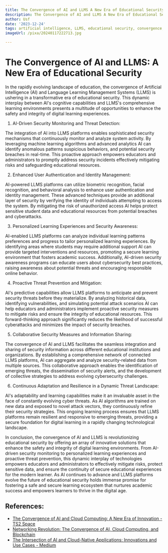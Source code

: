 ```yaml
---
title: The Convergence of AI and LLMS A New Era of Educational Security
description: The Convergence of AI and LLMS A New Era of Educational Security
author: Usf
date: '2023-12-24'
tags: artificial intelligence, LLMS, educational security, convergence, new era
imageUrl: /pixa/20240117222713.jpg

---
```

# The Convergence  of  AI and  LLMS: A New Era  of Educational Security

In the rapidly  evolving  landscape of education, the convergence of Artificial Intelligence (AI) and  Language Learning Management Systems (LLMS) is ushering in a transformative era of educational security. This dynamic interplay  between AI's cognitive capabilities and LLMS's  comprehensive learning environments presents a multitude of opportunities to enhance the safety and integrity of digital learning experiences.

1. AI-Driven Security Monitoring  and Threat Detection:

The integration of AI into LLMS platforms enables  sophisticated security mechanisms that continuously monitor and analyze system activity. By leveraging machine learning algorithms and advanced analytics  AI can identify anomalous patterns suspicious behaviors, and potential  security breaches in  real-time. This proactive approach empowers educators and  administrators to promptly address security incidents effectively mitigating risks and safeguarding educational resources.

2. Enhanced User Authentication  and Identity Management:

AI-powered LLMS platforms can utilize biometric recognition, facial recognition, and behavioral analysis to enhance user authentication and identity management. These advanced techniques provide an additional layer of security  by verifying the identity of individuals attempting to access the system. By mitigating the risk of unauthorized access AI helps  protect sensitive student data and  educational resources from potential breaches and cyberattacks.

3. Personalized Learning Experiences and Security Awareness:

AI-enabled LLMS platforms can  analyze individual learning patterns preferences and progress to tailor personalized learning  experiences. By identifying areas  where students may require additional support AI can provide targeted interventions and resources, promoting a secure learning environment that fosters academic success. Additionally, AI-driven security  awareness programs can educate users about cybersecurity  best  practices, raising awareness about potential threats and encouraging  responsible online behavior.

4. Proactive Threat Prevention and Mitigation:

AI's predictive capabilities allow LLMS platforms to anticipate and prevent security threats before they  materialize. By analyzing historical data, identifying vulnerabilities,  and simulating potential attack scenarios AI can help educators and administrators implement proactive security measures to mitigate  risks and ensure the integrity of  educational resources.  This forward-thinking approach significantly reduces the likelihood of successful cyberattacks and minimizes the impact of security breaches.

5.  Collaborative Security Measures and Information Sharing:

The convergence of AI and LLMS facilitates the seamless integration and sharing of security information across different  educational institutions  and organizations. By establishing  a comprehensive network of connected LLMS platforms, AI can aggregate and analyze security-related data from multiple sources. This collaborative approach enables the identification of emerging threats,  the dissemination of security alerts, and  the development of collective strategies to address evolving cybersecurity challenges.

6. Continuous Adaptation and Resilience in a  Dynamic Threat Landscape:

AI's  adaptability and learning capabilities  make it an invaluable asset in the face of constantly evolving cyber threats. As AI algorithms are trained on new  data and exposed to novel attack vectors, they continuously refine  their security strategies.  This ongoing learning process ensures that LLMS platforms remain  resilient and responsive to  emerging threats, providing a secure foundation for digital learning in a  rapidly changing technological  landscape.

In conclusion, the convergence of AI and LLMS is revolutionizing educational security  by offering an array of innovative solutions that  enhance the safety and integrity of digital learning environments. From AI-driven security monitoring to personalized learning experiences and proactive threat prevention, this dynamic interplay of technologies empowers educators and administrators  to effectively mitigate risks,  protect sensitive  data, and ensure the continuity of secure educational experiences for the modern learner. As AI continues to  advance and LLMS platforms evolve the future of educational security  holds immense promise for fostering a  safe and secure learning ecosystem that nurtures academic  success and empowers learners to thrive in  the digital age.

## References:
- [The Convergence of AI and Cloud Computing: A New Era of Innovation - TS2 Space](https://ts2.space/en/the-convergence-of-ai-and-cloud-computing-a-new-era-of-innovation/)
- [Networking Revolution: The Convergence of AI, Cloud Computing, and Blockchain](https://www.linkedin.com/pulse/networking-revolution-convergence-ai-cloud-computing-blockchain-ziqce?trk=article-ssr-frontend-pulse_more-articles_related-content-card)
- [The Intersection of AI and Cloud-Native Applications: Innovations and Use Cases - Medium](https://medium.com/@steve.cooper_85934/the-intersection-of-ai-and-cloud-native-applications-innovations-and-use-cases-fb5a9c94d2ce)
